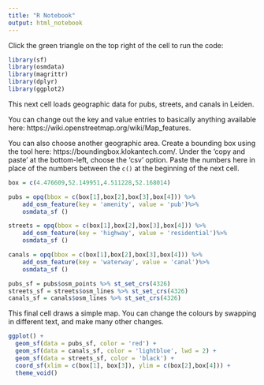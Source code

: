 ```yaml
---
title: "R Notebook"
output: html_notebook
---
```


Click the green triangle on the top right of the cell to run the code:

```r
library(sf)
library(osmdata)
library(magrittr)
library(dplyr)
library(ggplot2)
```

This next cell loads geographic data for pubs, streets, and canals in Leiden. 

You can change out the key and value entries to basically anything available here: https://wiki.openstreetmap.org/wiki/Map_features. 

You can also choose another geographic area. Create a bounding box using the tool here: https://boundingbox.klokantech.com/. Under the 'copy and paste' at the bottom-left, choose the 'csv' option. Paste the numbers here in place of the numbers between the `c()` at the beginning of the next cell.



```r

box = c(4.476609,52.149951,4.511228,52.168014)

pubs = opq(bbox = c(box[1],box[2],box[3],box[4])) %>%
    add_osm_feature(key = 'amenity', value = 'pub')%>%
    osmdata_sf ()

streets = opq(bbox = c(box[1],box[2],box[3],box[4])) %>%
    add_osm_feature(key = 'highway', value = 'residential')%>%
    osmdata_sf ()

canals = opq(bbox = c(box[1],box[2],box[3],box[4])) %>%
    add_osm_feature(key = 'waterway', value = 'canal')%>%
    osmdata_sf ()

pubs_sf = pubs$osm_points %>% st_set_crs(4326)
streets_sf = streets$osm_lines %>% st_set_crs(4326)
canals_sf = canals$osm_lines %>% st_set_crs(4326)

```

This final cell draws a simple map. You can change the colours by swapping in different text, and make many other changes. 

```r
ggplot() + 
  geom_sf(data = pubs_sf, color = 'red') + 
  geom_sf(data = canals_sf, color = 'lightblue', lwd = 2) + 
  geom_sf(data = streets_sf, color = 'black') + 
  coord_sf(xlim = c(box[1], box[3]), ylim = c(box[2],box[4])) + 
  theme_void()
```

